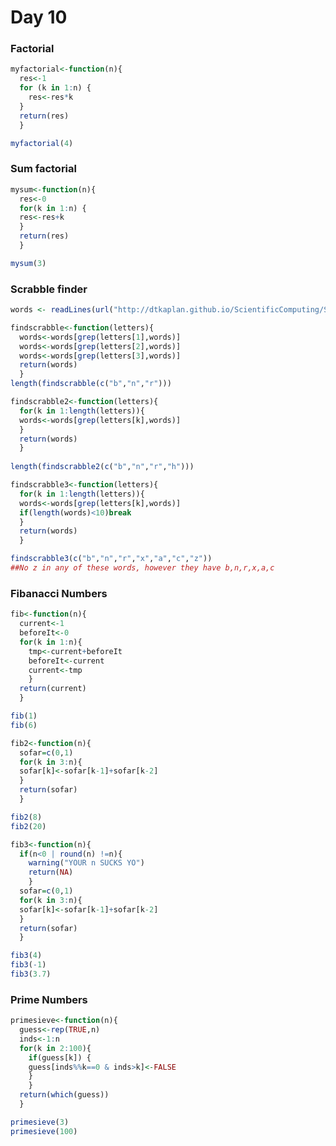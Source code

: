 Day 10
========
### Factorial
```r
myfactorial<-function(n){
  res<-1
  for (k in 1:n) {
    res<-res*k
  }
  return(res)
  }

myfactorial(4)

```
    
### Sum factorial
```r
mysum<-function(n){
  res<-0
  for(k in 1:n) {
  res<-res+k
  }
  return(res)
  }

mysum(3)
```

### Scrabble finder
```r
words <- readLines(url("http://dtkaplan.github.io/ScientificComputing/Syllabus/Daily/Day-07/word_list_moby_crossword-flat/word_list_moby_crossword.flat.txt"))

findscrabble<-function(letters){
  words<-words[grep(letters[1],words)]
  words<-words[grep(letters[2],words)]
  words<-words[grep(letters[3],words)]
  return(words)
  }
length(findscrabble(c("b","n","r")))
```

```r
findscrabble2<-function(letters){
  for(k in 1:length(letters)){
  words<-words[grep(letters[k],words)]
  }
  return(words)
  }
   
length(findscrabble2(c("b","n","r","h")))
```

```r
findscrabble3<-function(letters){
  for(k in 1:length(letters)){
  words<-words[grep(letters[k],words)]
  if(length(words)<10)break
  }
  return(words)
  }

findscrabble3(c("b","n","r","x","a","c","z"))
##No z in any of these words, however they have b,n,r,x,a,c
```

### Fibanacci Numbers
```r
fib<-function(n){
  current<-1
  beforeIt<-0
  for(k in 1:n){
    tmp<-current+beforeIt
    beforeIt<-current
    current<-tmp
    }
  return(current)
  }

fib(1)
fib(6)
```

```r
fib2<-function(n){
  sofar=c(0,1)
  for(k in 3:n){
  sofar[k]<-sofar[k-1]+sofar[k-2]
  }
  return(sofar)
  }

fib2(8)
fib2(20)
```
  
```r

fib3<-function(n){
  if(n<0 | round(n) !=n){
    warning("YOUR n SUCKS YO")
    return(NA)
    }
  sofar=c(0,1)
  for(k in 3:n){
  sofar[k]<-sofar[k-1]+sofar[k-2]
  }
  return(sofar)
  }

fib3(4)
fib3(-1)
fib3(3.7)
```

### Prime Numbers
```r
primesieve<-function(n){
  guess<-rep(TRUE,n)
  inds<-1:n
  for(k in 2:100){
    if(guess[k]) {
    guess[inds%%k==0 & inds>k]<-FALSE
    }
    }
  return(which(guess))
  }

primesieve(3)
primesieve(100)
```
          